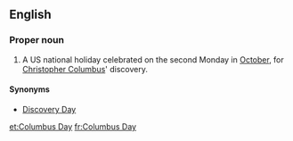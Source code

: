 ==English==
{{wikipedia}}

===Proper noun===
{{en-proper noun|head=[[Columbus]] [[day|Day]]}}

# A US national holiday celebrated on the second Monday in [[October]], for [[w:Christopher Columbus|Christopher Columbus]]' discovery.

====Synonyms====
* [[Discovery Day]]

[[et:Columbus Day]]
[[fr:Columbus Day]]